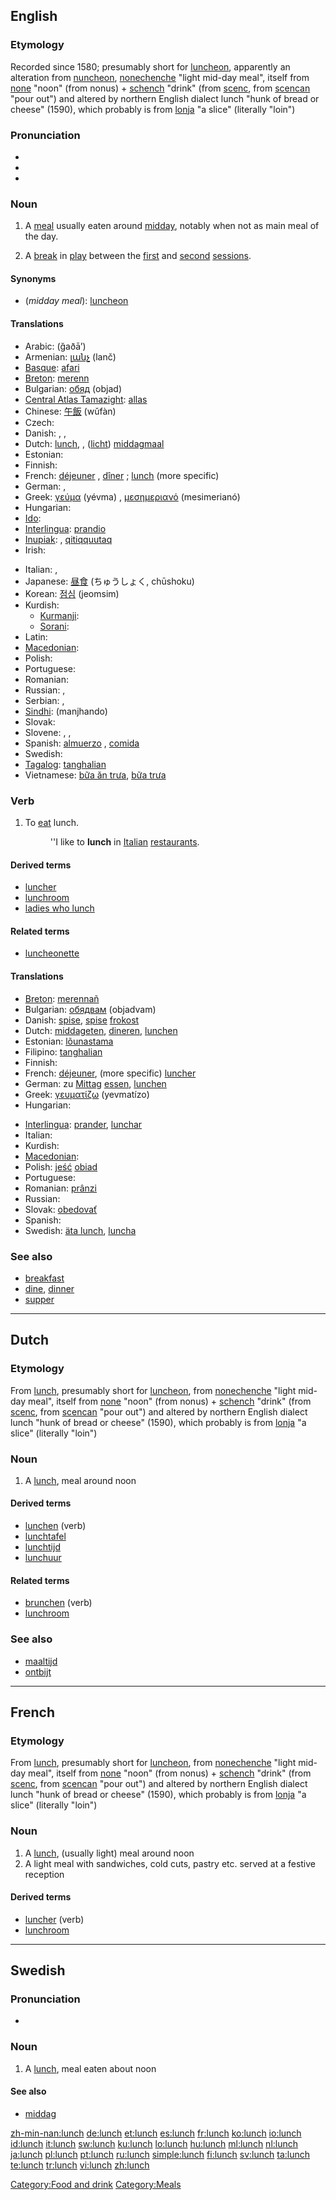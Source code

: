 {{also|Lunch}}
==English==

===Etymology===
Recorded since 1580; presumably short for [[luncheon]], apparently an alteration from [[nuncheon]], [[nonechenche]] "light mid-day meal", itself from [[none]] "noon" (from {{etyl|la}} nonus) + [[schench]] "drink" (from {{etyl|ang}} [[scenc]], from [[scencan]] "pour out") and altered by northern English dialect lunch "hunk of bread or cheese" (1590), which probably is from {{etyl|es}} [[lonja]] "a slice" (literally "loin")

===Pronunciation===
* {{IPA|/lʌnʧ/}}
* {{audio|en-us-lunch.ogg|Audio (US)}}
* {{rhymes|ʌntʃ}}

===Noun===
{{en-noun|es}}

# A [[meal]] usually eaten around [[midday]], notably when not as main meal of the day.
# {{Cricket}} A [[break]] in [[play]] between the [[first session|first]] and [[second session|second]] [[session]]s.

====Synonyms====
* (''midday meal''): [[luncheon]]

====Translations====
{{trans-top|meal around midday}}
* Arabic: {{Arab|[[غذاء]]}} (ğaðā’) {{m}}
* Armenian: [[լանչ]] (lanč)
* [[Basque]]: [[afari]]
* [[Breton]]: [[merenn]] {{f}}
* Bulgarian: [[обяд]] (objad) {{m}}
* [[Central Atlas Tamazight]]: [[allas]] {{m}}
* Chinese: [[午飯]] (wǔfàn)
* Czech: {{t-|cs|oběd|m}}
* Danish: {{t+|da|frokost}}, {{t-|da|lunch}}, {{t+|da|middag}}
* Dutch: [[#Dutch|lunch]], {{t+|nl|middageten|n}}, ([[licht]]) [[middagmaal]] {{n}}
* Estonian: {{t-|et|lõuna}}
* Finnish: {{t+|fi|lounas}}
* French: [[déjeuner]] {{m}}, [[dîner]] {{m}} {{italbrac|Belgium|Cajun|Swiss and Canadian French - in Belgium, Louisiana, Romandy and Quebec, "déjeuner" means "breakfast"}}; [[#French|lunch]] (more specific)
* German: {{t+|de|Mittagessen|n}}, {{t-|de|Lunch|m}}
* Greek: [[γεύμα]] (yévma) {{n}}, [[μεσημεριανό]] (mesimerianó) {{n}}
* Hungarian: {{t+|hu|ebéd}}
* [[Ido]]: {{t+|io|dejuno|xs=Ido}}
* [[Interlingua]]: [[prandio]]
* [[Inupiak]]: {{unicode|[[aiḷiłiq]]}}, [[qitiqquutaq]]
* Irish: {{t-|ga|lón|m|xs=Irish}}
{{trans-mid}}
* Italian: {{t+|it|pranzo|m}}, {{t-|it|seconda colazione|f}}
* Japanese: [[昼食]] (ちゅうしょく, chūshoku)
* Korean: [[점심]] (jeomsim)
* Kurdish:
** [[Kurmanji]]: {{t|ku|firavîn}} {{f}}
** [[Sorani]]: {{ku-Arab|[[نانی نیوه‌ڕۆ]]}}
* Latin: {{t-|la|prandium|n}}
* [[Macedonian]]: {{t|mk|ручек|m|tr=rúček|sc=Cyrl|xs=Macedonian}}
* Polish: {{t+|pl|obiad|m}}
* Portuguese: {{t+|pt|almoço|m}}
* Romanian: {{t-|ro|prânz|n}}
* Russian: {{t+|ru|обед|m|tr=obéd|sc=Cyrl}}, {{t|ru|второй завтрак|m|tr=vtorój závtrak|sc=Cyrl}}
* Serbian: {{t-|sr|ručak|m}}, {{t-|sr|obed|m}}
* [[Sindhi]]: {{sd-Arab|[[مانجھاندو]]}} (manjhando) {{m}}
* Slovak: {{t-|sk|obed|m}}
* Slovene: {{t+|sl|kosilo|n}}, {{t-|sl|obed|m}}, {{t-|sl|južina|f}}
* Spanish: [[almuerzo]] {{m}} {{italbrac|Latin America}}, [[comida]] {{f}} {{italbrac|Spain - in this country, "[[almuerzo]]" means "mid-morning snack" or "elevenses"}}
* Swedish: {{t+|sv|lunch|c}}
* [[Tagalog]]: [[tanghalian]]
* Vietnamese: [[bữa ăn trưa]], [[bữa trưa]]
{{trans-bottom}}

{{trans-top|cricket break}}
{{trans-mid}}
{{trans-bottom}}

===Verb===
{{en-verb|lunches|lunching|lunched}}

# To [[eat]] lunch.
#: ''I like to '''lunch''' in [[Italian]] [[restaurant]]s.

====Derived terms====
* [[luncher]]
* [[lunchroom]]
* [[ladies who lunch]]

====Related terms====
* [[luncheonette]]

====Translations====
{{trans-top|to eat lunch}}
* [[Breton]]: [[merennañ]]
* Bulgarian: [[обядвам]] (objadvam)
* Danish: [[spise]], [[spise]] [[frokost]]
* Dutch: [[middageten]], [[dineren]], [[lunchen]]
* Estonian: [[lõunastama]]
* Filipino: [[tanghalian]]
* Finnish: {{t-|fi|lounastaa}}
* French: [[déjeuner]], (more specific) [[luncher]]
* German: zu [[Mittag]] [[essen]], [[lunchen]]
* Greek: [[γευματίζω]] (yevmatízo)
* Hungarian: {{t+|hu|ebédel}}
{{trans-mid}}
* [[Interlingua]]: [[prander]], [[lunchar]]
* Italian: {{t+|it|pranzare}}
* Kurdish: {{ku-Arab|[[نان خواردنی نیوه‌ڕۆ]]}}
* [[Macedonian]]: {{t|mk|руча|tr=rúča|sc=Cyrl|xs=Macedonian}}
* Polish: [[jeść]] [[obiad]] {{m}}
* Portuguese: {{t+|pt|almoçar}}
* Romanian: [[prânzi]]
* Russian: {{t+|ru|обедать|tr=obédat’|sc=Cyrl}}
* Slovak: [[obedovať]]
* Spanish: {{t+|es|almorzar}}
* Swedish: [[äta lunch]], [[luncha]]
{{trans-bottom}}

===See also===
* [[breakfast]]
* [[dine]], [[dinner]]
* [[supper]]

[[Category:Food and drink]]
[[Category:Meals]]

----

==Dutch==

===Etymology===
From {{etyl|en|nl}} [[lunch]], presumably short for [[luncheon]], from [[nonechenche]] "light mid-day meal", itself from [[none]] "noon" (from {{etyl|la|nl}} nonus) + [[schench]] "drink" (from {{etyl|ang|nl}} [[scenc]], from [[scencan]] "pour out") and altered by northern English dialect lunch "hunk of bread or cheese" (1590), which probably is from {{etyl|es|nl}} [[lonja]] "a slice" (literally "loin")

===Noun===
{{nl-noun|pl1=lunchen|pl2=lunches}}

# A [[lunch]], meal around noon

====Derived terms====
* [[lunchen]] (verb)
* [[lunchtafel]] {{m|f}}
* [[lunchtijd]] {{m}}
* [[lunchuur]] {{n}}

====Related terms====
* [[brunchen]] (verb)
* [[lunchroom]]

===See also===
* [[maaltijd]]
* [[ontbijt]]

----

==French==

===Etymology===
From {{etyl|en|fr}} [[lunch]], presumably short for [[luncheon]], from [[nonechenche]] "light mid-day meal", itself from [[none]] "noon" (from {{etyl|la|fr}} nonus) + [[schench]] "drink" (from {{etyl|ang|fr}} [[scenc]], from [[scencan]] "pour out") and altered by northern English dialect lunch "hunk of bread or cheese" (1590), which probably is from {{etyl|es|fr}} [[lonja]] "a slice" (literally "loin")

===Noun===
{{fr-noun|m}}

# A [[#English|lunch]], (usually light) meal around noon
# A light meal with sandwiches, cold cuts, pastry etc. served at a festive reception

====Derived terms====
* [[luncher]] (verb)
* [[lunchroom]] {{m}}

----

==Swedish==

===Pronunciation===
* {{audio|Sv-lunch.ogg|Audio}}

===Noun===
{{infl|sv|noun|g=c}}
{{sv-noun-reg-er}}

# A [[#English|lunch]], meal eaten about noon

====See also====
* [[middag]]

[[zh-min-nan:lunch]]
[[de:lunch]]
[[et:lunch]]
[[es:lunch]]
[[fr:lunch]]
[[ko:lunch]]
[[io:lunch]]
[[id:lunch]]
[[it:lunch]]
[[sw:lunch]]
[[ku:lunch]]
[[lo:lunch]]
[[hu:lunch]]
[[ml:lunch]]
[[nl:lunch]]
[[ja:lunch]]
[[pl:lunch]]
[[pt:lunch]]
[[ru:lunch]]
[[simple:lunch]]
[[fi:lunch]]
[[sv:lunch]]
[[ta:lunch]]
[[te:lunch]]
[[tr:lunch]]
[[vi:lunch]]
[[zh:lunch]]